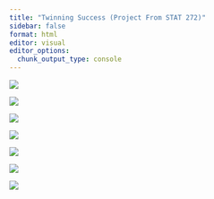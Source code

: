 ```yaml
---
title: "Twinning Success (Project From STAT 272)"
sidebar: false
format: html
editor: visual
editor_options: 
  chunk_output_type: console
---
```


![](images/272_Final_Project_Walter_Keegan-1.png){fig-align="center"}

![](images/272_Final_Project_Walter_Keegan-2.png){fig-align="center"}

![](images/272_Final_Project_Walter_Keegan-3.png){fig-align="center"}

![](images/272_Final_Project_Walter_Keegan-3.png)

![](images/272_Final_Project_Walter_Keegan-4.png){fig-align="center"}

![](images/272_Final_Project_Walter_Keegan-5.png){fig-align="center"}

![](images/272_Final_Project_Walter_Keegan-6.png){fig-align="center"}
